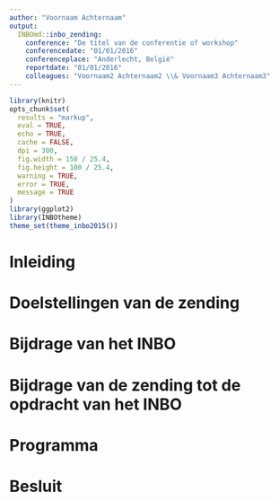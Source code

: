 ```yaml
---
author: "Voornaam Achternaam"
output: 
  INBOmd::inbo_zending:
    conference: "De titel van de conferentie of workshop"
    conferencedate: "01/01/2016"
    conferenceplace: "Anderlecht, België"
    reportdate: "01/01/2016"
    colleagues: "Voornaam2 Achternaam2 \\& Voornaam3 Achternaam3"
---
```

```r
library(knitr)
opts_chunk$set(
  results = "markup",
  eval = TRUE,
  echo = TRUE,
  cache = FALSE,
  dpi = 300,
  fig.width = 150 / 25.4,
  fig.height = 100 / 25.4,
  warning = TRUE,
  error = TRUE,
  message = TRUE
)
library(ggplot2)
library(INBOtheme)
theme_set(theme_inbo2015())
```

# Inleiding

# Doelstellingen van de zending

# Bijdrage van het INBO

# Bijdrage van de zending tot de opdracht van het INBO

# Programma

# Besluit
